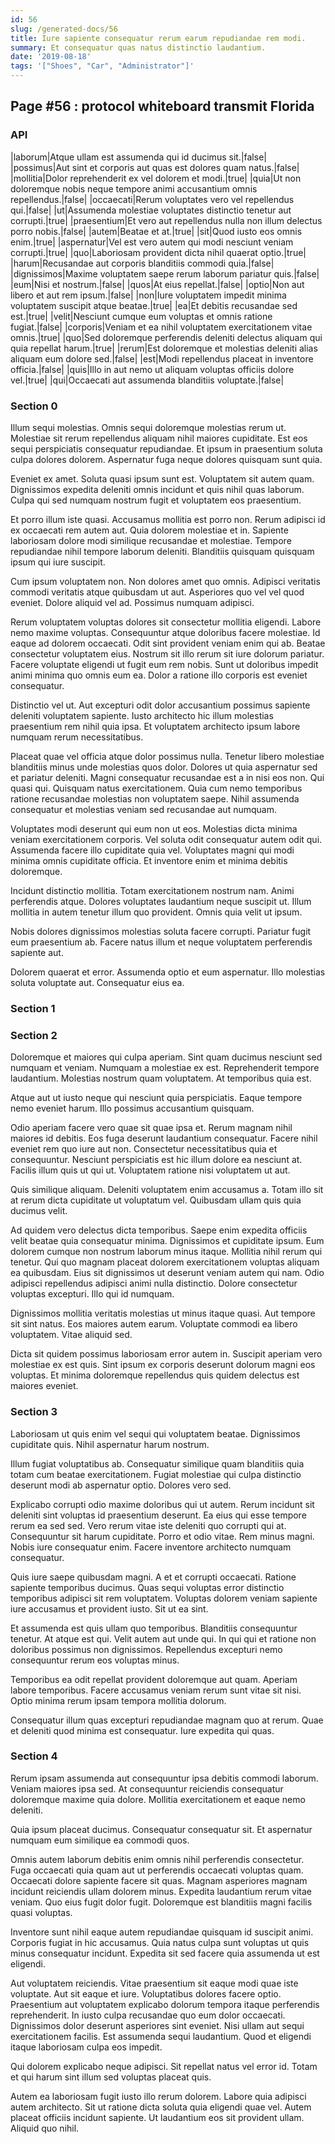 ```yaml
---
id: 56
slug: /generated-docs/56
title: Iure sapiente consequatur rerum earum repudiandae rem modi.
summary: Et consequatur quas natus distinctio laudantium.
date: '2019-08-18'
tags: '["Shoes", "Car", "Administrator"]'
---
```


## Page #56 : protocol whiteboard transmit Florida
### API

|laborum|Atque ullam est assumenda qui id ducimus sit.|false|
|possimus|Aut sint et corporis aut quas est dolores quam natus.|false|
|mollitia|Dolor reprehenderit ex vel dolorem et modi.|true|
|quia|Ut non doloremque nobis neque tempore animi accusantium omnis repellendus.|false|
|occaecati|Rerum voluptates vero vel repellendus qui.|false|
|ut|Assumenda molestiae voluptates distinctio tenetur aut corrupti.|true|
|praesentium|Et vero aut repellendus nulla non illum delectus porro nobis.|false|
|autem|Beatae et at.|true|
|sit|Quod iusto eos omnis enim.|true|
|aspernatur|Vel est vero autem qui modi nesciunt veniam corrupti.|true|
|quo|Laboriosam provident dicta nihil quaerat optio.|true|
|harum|Recusandae aut corporis blanditiis commodi quia.|false|
|dignissimos|Maxime voluptatem saepe rerum laborum pariatur quis.|false|
|eum|Nisi et nostrum.|false|
|quos|At eius repellat.|false|
|optio|Non aut libero et aut rem ipsum.|false|
|non|Iure voluptatem impedit minima voluptatem suscipit atque beatae.|true|
|ea|Et debitis recusandae sed est.|true|
|velit|Nesciunt cumque eum voluptas et omnis ratione fugiat.|false|
|corporis|Veniam et ea nihil voluptatem exercitationem vitae omnis.|true|
|quo|Sed doloremque perferendis deleniti delectus aliquam qui quia repellat harum.|true|
|rerum|Est doloremque et molestias deleniti alias aliquam eum dolore sed.|false|
|est|Modi repellendus placeat in inventore officia.|false|
|quis|Illo in aut nemo ut aliquam voluptas officiis dolore vel.|true|
|qui|Occaecati aut assumenda blanditiis voluptate.|false|




### Section 0
Illum sequi molestias. Omnis sequi doloremque molestias rerum ut. Molestiae sit rerum repellendus aliquam nihil maiores cupiditate. Est eos sequi perspiciatis consequatur repudiandae. Et ipsum in praesentium soluta culpa dolores dolorem. Aspernatur fuga neque dolores quisquam sunt quia.
 Eveniet ex amet. Soluta quasi ipsum sunt est. Voluptatem sit autem quam. Dignissimos expedita deleniti omnis incidunt et quis nihil quas laborum. Culpa qui sed numquam nostrum fugit et voluptatem eos praesentium.
 Et porro illum iste quasi. Accusamus mollitia est porro non. Rerum adipisci id ex occaecati rem autem aut.
Quia dolorem molestiae et in. Sapiente laboriosam dolore modi similique recusandae et molestiae. Tempore repudiandae nihil tempore laborum deleniti. Blanditiis quisquam quisquam ipsum qui iure suscipit.
 Cum ipsum voluptatem non. Non dolores amet quo omnis. Adipisci veritatis commodi veritatis atque quibusdam ut aut. Asperiores quo vel vel quod eveniet. Dolore aliquid vel ad. Possimus numquam adipisci.
 Rerum voluptatem voluptas dolores sit consectetur mollitia eligendi. Labore nemo maxime voluptas. Consequuntur atque doloribus facere molestiae. Id eaque ad dolorem occaecati. Odit sint provident veniam enim qui ab. Beatae consectetur voluptatem eius.
Nostrum sit illo rerum sit iure dolorum pariatur. Facere voluptate eligendi ut fugit eum rem nobis. Sunt ut doloribus impedit animi minima quo omnis eum ea. Dolor a ratione illo corporis est eveniet consequatur.
 Distinctio vel ut. Aut excepturi odit dolor accusantium possimus sapiente deleniti voluptatem sapiente. Iusto architecto hic illum molestias praesentium rem nihil quia ipsa. Et voluptatem architecto ipsum labore numquam rerum necessitatibus.
 Placeat quae vel officia atque dolor possimus nulla. Tenetur libero molestiae blanditiis minus unde molestias quos dolor. Dolores ut quia aspernatur sed et pariatur deleniti. Magni consequatur recusandae est a in nisi eos non. Qui quasi qui.
Quisquam natus exercitationem. Quia cum nemo temporibus ratione recusandae molestias non voluptatem saepe. Nihil assumenda consequatur et molestias veniam sed recusandae aut numquam.
 Voluptates modi deserunt qui eum non ut eos. Molestias dicta minima veniam exercitationem corporis. Vel soluta odit consequatur autem odit qui. Assumenda facere illo cupiditate quia vel. Voluptates magni qui modi minima omnis cupiditate officia. Et inventore enim et minima debitis doloremque.
 Incidunt distinctio mollitia. Totam exercitationem nostrum nam. Animi perferendis atque.
Dolores voluptates laudantium neque suscipit ut. Illum mollitia in autem tenetur illum quo provident. Omnis quia velit ut ipsum.
 Nobis dolores dignissimos molestias soluta facere corrupti. Pariatur fugit eum praesentium ab. Facere natus illum et neque voluptatem perferendis sapiente aut.
 Dolorem quaerat et error. Assumenda optio et eum aspernatur. Illo molestias soluta voluptate aut. Consequatur eius ea.
### Section 1

### Section 2
Doloremque et maiores qui culpa aperiam. Sint quam ducimus nesciunt sed numquam et veniam. Numquam a molestiae ex est. Reprehenderit tempore laudantium. Molestias nostrum quam voluptatem. At temporibus quia est.
 Atque aut ut iusto neque qui nesciunt quia perspiciatis. Eaque tempore nemo eveniet harum. Illo possimus accusantium quisquam.
 Odio aperiam facere vero quae sit quae ipsa et. Rerum magnam nihil maiores id debitis. Eos fuga deserunt laudantium consequatur.
Facere nihil eveniet rem quo iure aut non. Consectetur necessitatibus quia et consequuntur. Nesciunt perspiciatis est hic illum dolore ea nesciunt at. Facilis illum quis ut qui ut. Voluptatem ratione nisi voluptatem ut aut.
 Quis similique aliquam. Deleniti voluptatem enim accusamus a. Totam illo sit at rerum dicta cupiditate ut voluptatum vel. Quibusdam ullam quis quia ducimus velit.
 Ad quidem vero delectus dicta temporibus. Saepe enim expedita officiis velit beatae quia consequatur minima. Dignissimos et cupiditate ipsum. Eum dolorem cumque non nostrum laborum minus itaque.
Mollitia nihil rerum qui tenetur. Qui quo magnam placeat dolorem exercitationem voluptas aliquam ea quibusdam. Eius sit dignissimos ut deserunt veniam autem qui nam. Odio adipisci repellendus adipisci animi nulla distinctio. Dolore consectetur voluptas excepturi. Illo qui id numquam.
 Dignissimos mollitia veritatis molestias ut minus itaque quasi. Aut tempore sit sint natus. Eos maiores autem earum. Voluptate commodi ea libero voluptatem. Vitae aliquid sed.
 Dicta sit quidem possimus laboriosam error autem in. Suscipit aperiam vero molestiae ex est quis. Sint ipsum ex corporis deserunt dolorum magni eos voluptas. Et minima doloremque repellendus quis quidem delectus est maiores eveniet.
### Section 3
Laboriosam ut quis enim vel sequi qui voluptatem beatae. Dignissimos cupiditate quis. Nihil aspernatur harum nostrum.
 Illum fugiat voluptatibus ab. Consequatur similique quam blanditiis quia totam cum beatae exercitationem. Fugiat molestiae qui culpa distinctio deserunt modi ab aspernatur optio. Dolores vero sed.
 Explicabo corrupti odio maxime doloribus qui ut autem. Rerum incidunt sit deleniti sint voluptas id praesentium deserunt. Ea eius qui esse tempore rerum ea sed sed.
Vero rerum vitae iste deleniti quo corrupti qui at. Consequuntur sit harum cupiditate. Porro et odio vitae. Rem minus magni. Nobis iure consequatur enim. Facere inventore architecto numquam consequatur.
 Quis iure saepe quibusdam magni. A et et corrupti occaecati. Ratione sapiente temporibus ducimus. Quas sequi voluptas error distinctio temporibus adipisci sit rem voluptatem. Voluptas dolorem veniam sapiente iure accusamus et provident iusto. Sit ut ea sint.
 Et assumenda est quis ullam quo temporibus. Blanditiis consequuntur tenetur. At atque est qui.
Velit autem aut unde qui. In qui qui et ratione non doloribus possimus non dignissimos. Repellendus excepturi nemo consequuntur rerum eos voluptas minus.
 Temporibus ea odit repellat provident doloremque aut quam. Aperiam labore temporibus. Facere accusamus veniam rerum sunt vitae sit nisi. Optio minima rerum ipsam tempora mollitia dolorum.
 Consequatur illum quas excepturi repudiandae magnam quo at rerum. Quae et deleniti quod minima est consequatur. Iure expedita qui quas.
### Section 4
Rerum ipsam assumenda aut consequuntur ipsa debitis commodi laborum. Veniam maiores ipsa sed. At consequuntur reiciendis consequatur doloremque maxime quia dolore. Mollitia exercitationem et eaque nemo deleniti.
 Quia ipsum placeat ducimus. Consequatur consequatur sit. Et aspernatur numquam eum similique ea commodi quos.
 Omnis autem laborum debitis enim omnis nihil perferendis consectetur. Fuga occaecati quia quam aut ut perferendis occaecati voluptas quam. Occaecati dolore sapiente facere sit quas.
Magnam asperiores magnam incidunt reiciendis ullam dolorem minus. Expedita laudantium rerum vitae veniam. Quo eius fugit dolor fugit. Doloremque est blanditiis magni facilis quasi voluptas.
 Inventore sunt nihil eaque autem repudiandae quisquam id suscipit animi. Corporis fugiat in hic accusamus. Quia natus culpa sunt voluptas ut quis minus consequatur incidunt. Expedita sit sed facere quia assumenda ut est eligendi.
 Aut voluptatem reiciendis. Vitae praesentium sit eaque modi quae iste voluptate. Aut sit eaque et iure. Voluptatibus dolores facere optio. Praesentium aut voluptatem explicabo dolorum tempora itaque perferendis reprehenderit. In iusto culpa recusandae quo eum dolor occaecati.
Dignissimos dolor deserunt asperiores sint eveniet. Nisi ullam aut sequi exercitationem facilis. Est assumenda sequi laudantium. Quod et eligendi itaque laboriosam culpa eos impedit.
 Qui dolorem explicabo neque adipisci. Sit repellat natus vel error id. Totam et qui harum sint illum sed voluptas placeat quis.
 Autem ea laboriosam fugit iusto illo rerum dolorem. Labore quia adipisci autem architecto. Sit ut ratione dicta soluta quia eligendi quae vel. Autem placeat officiis incidunt sapiente. Ut laudantium eos sit provident ullam. Aliquid quo nihil.
